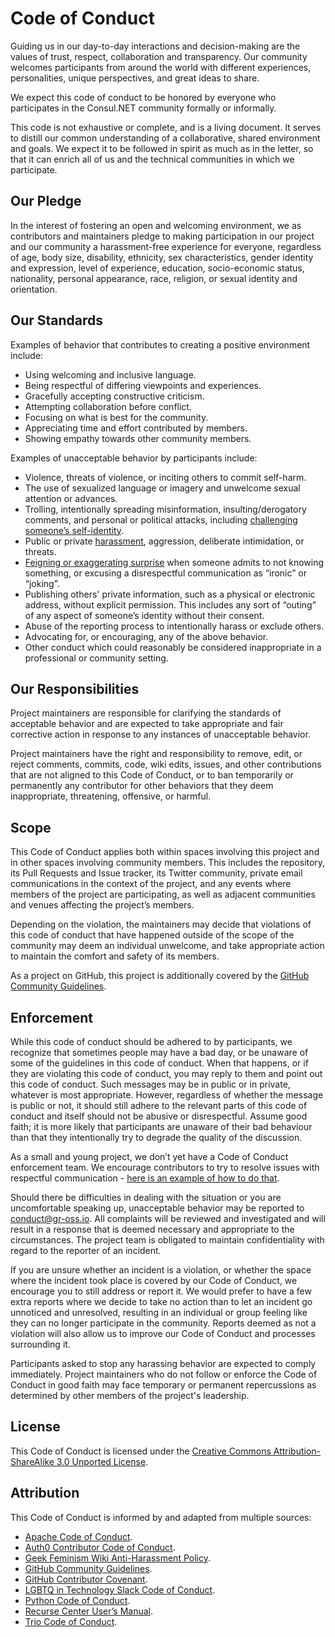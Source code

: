 # Code of Conduct

Guiding us in our day-to-day interactions and decision-making are the values of trust, respect, collaboration and transparency. Our community welcomes participants from around the world with different experiences, personalities, unique perspectives, and great ideas to share.

We expect this code of conduct to be honored by everyone who participates in the Consul.NET community formally or informally.

This code is not exhaustive or complete, and is a living document. It serves to distill our common understanding of a collaborative, shared environment and goals. We expect it to be followed in spirit as much as in the letter, so that it can enrich all of us and the technical communities in which we participate.


## Our Pledge

In the interest of fostering an open and welcoming environment, we as contributors and maintainers pledge to making participation in our project and our community a harassment-free experience for everyone, regardless of age, body size, disability, ethnicity, sex characteristics, gender identity and expression, level of experience, education, socio-economic status, nationality, personal appearance, race, religion, or sexual identity and orientation.

## Our Standards

Examples of behavior that contributes to creating a positive environment include:

* Using welcoming and inclusive language.
* Being respectful of differing viewpoints and experiences.
* Gracefully accepting constructive criticism.
* Attempting collaboration before conflict.
* Focusing on what is best for the community.
* Appreciating time and effort contributed by members.
* Showing empathy towards other community members.


Examples of unacceptable behavior by participants include:

* Violence, threats of violence, or inciting others to commit self-harm.
* The use of sexualized language or imagery and unwelcome sexual attention or advances.
* Trolling, intentionally spreading misinformation, insulting/derogatory comments, and personal or political attacks, including [challenging someone’s self-identity](https://lgbtq.technology/culture.html#discussion-of-labels).
* Public or private [harassment](https://lgbtq.technology/coc.html#harassment), aggression, deliberate intimidation, or threats.
* [Feigning or exaggerating surprise](https://www.recurse.com/manual#no-feigned-surprise) when someone admits to not knowing something, or excusing a disrespectful communication as “ironic” or “joking”.
* Publishing others' private information, such as a physical or electronic address, without explicit permission. This includes any sort of “outing” of any aspect of someone’s identity without their consent.
* Abuse of the reporting process to intentionally harass or exclude others.
* Advocating for, or encouraging, any of the above behavior.
* Other conduct which could reasonably be considered inappropriate in a professional or community setting.


## Our Responsibilities

Project maintainers are responsible for clarifying the standards of acceptable behavior and are expected to take appropriate and fair corrective action in response to any instances of unacceptable behavior.

Project maintainers have the right and responsibility to remove, edit, or reject comments, commits, code, wiki edits, issues, and other contributions that are not aligned to this Code of Conduct, or to ban temporarily or permanently any contributor for other behaviors that they deem inappropriate, threatening, offensive, or harmful.


## Scope

This Code of Conduct applies both within spaces involving this project and in other spaces involving community members. This includes the repository, its Pull Requests and Issue tracker, its Twitter community, private email communications in the context of the project, and any events where members of the project are participating, as well as adjacent communities and venues affecting the project’s members.

Depending on the violation, the maintainers may decide that violations of this code of conduct that have happened outside of the scope of the community may deem an individual unwelcome, and take appropriate action to maintain the comfort and safety of its members.

As a project on GitHub, this project is additionally covered by the [GitHub Community Guidelines](https://help.github.com/articles/github-community-guidelines/).


## Enforcement

While this code of conduct should be adhered to by participants, we recognize that sometimes people may have a bad day, or be unaware of some of the guidelines in this code of conduct. When that happens, or if they are violating this code of conduct, you may reply to them and point out this code of conduct. Such messages may be in public or in private, whatever is most appropriate. However, regardless of whether the message is public or not, it should still adhere to the relevant parts of this code of conduct and itself should not be abusive or disrespectful. Assume good faith; it is more likely that participants are unaware of their bad behaviour than that they intentionally try to degrade the quality of the discussion.

As a small and young project, we don’t yet have a Code of Conduct enforcement team. We encourage contributors to try to resolve issues with respectful communication - [here is an example of how to do that](https://github.com/fsprojects/fantomas/pull/649#issuecomment-599965505).

Should there be difficulties in dealing with the situation or you are uncomfortable speaking up, unacceptable behavior may be reported to conduct@gr-oss.io. All complaints will be reviewed and investigated and will result in a response that is deemed necessary and appropriate to the circumstances. The project team is obligated to maintain confidentiality with regard to the reporter of an incident.

If you are unsure whether an incident is a violation, or whether the space where the incident took place is covered by our Code of Conduct, we encourage you to still address or report it. We would prefer to have a few extra reports where we decide to take no action than to let an incident go unnoticed and unresolved, resulting in an individual or group feeling like they can no longer participate in the community. Reports deemed as not a violation will also allow us to improve our Code of Conduct and processes surrounding it.

Participants asked to stop any harassing behavior are expected to comply immediately. Project maintainers who do not follow or enforce the Code of Conduct in good faith may face temporary or permanent repercussions as determined by other members of the project's leadership.

## License

This Code of Conduct is licensed under the [Creative Commons Attribution-ShareAlike 3.0 Unported License](https://creativecommons.org/licenses/by-sa/3.0/).

## Attribution

This Code of Conduct is informed by and adapted from multiple sources:

* [Apache Code of Conduct](https://www.apache.org/foundation/policies/conduct).
* [Auth0 Contributor Code of Conduct](https://github.com/auth0/open-source-template/blob/master/CODE-OF-CONDUCT.md).
* [Geek Feminism Wiki Anti-Harassment Policy](https://geekfeminism.wikia.org/wiki/Conference_anti-harassment/Policy).
* [GitHub Community Guidelines](https://help.github.com/en/github/site-policy/github-community-guidelines).
* [GitHub Contributor Covenant](https://www.contributor-covenant.org/).
* [LGBTQ in Technology Slack Code of Conduct](http://lgbtq.technology/coc.html).
* [Python Code of Conduct](https://www.python.org/psf/conduct/).
* [Recurse Center User’s Manual](https://www.recurse.com/manual#no-feigned-surprise).
* [Trio Code of Conduct](https://trio.readthedocs.io/en/stable/code-of-conduct.html).
